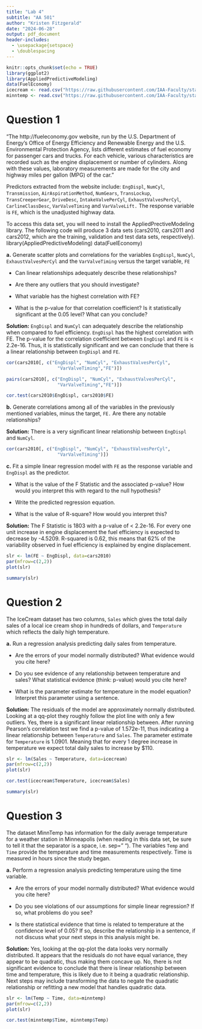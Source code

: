 ```yaml
---
title: "Lab 4"
subtitle: "AA 501"
author: "Kristen Fitzgerald"
date: "2024-06-28"
output: pdf_document
header-includes:
  - \usepackage{setspace}
  - \doublespacing
---
```


```r
knitr::opts_chunk$set(echo = TRUE)
library(ggplot2)
library(AppliedPredictiveModeling)
data(FuelEconomy)
icecream <- read.csv("https://raw.githubusercontent.com/IAA-Faculty/statistical_foundations/master/icecream.csv")
minntemp <- read.csv("https://raw.githubusercontent.com/IAA-Faculty/statistical_foundations/master/minntemp.csv", sep = " ")
```

# Question 1
“The http://fueleconomy.gov website, run by the U.S. Department of
Energy’s Office of Energy Efficiency and Renewable Energy and the U.S.
Environmental Protection Agency, lists different estimates of fuel economy
for passenger cars and trucks. For each vehicle, various characteristics are
recorded such as the engine displacement or number of cylinders. Along
with these values, laboratory measurements are made for the city and
highway miles per gallon (MPG) of the car.”

Predictors extracted from the website include: `EngDispl`, `NumCyl`,
`Transmission`, `AirAspirationMethod`, `NumGears`, `TransLockup`,
`TransCreeperGear`, `DriveDesc`, `IntakeValvePerCyl`, `ExhaustValvesPerCyl`,
`CarlineClassDesc`, `VarValveTiming` and `VarValveLift.` The response variable
is `FE`, which is the unadjusted highway data.

To access this data set, you will need to install the AppliedPrectiveModeling
library. The following code will produce 3 data sets (cars2010, cars2011 and
cars2012, which are the training, validation and test data sets, respectively).
library(AppliedPredictiveModeling)
data(FuelEconomy)

__a.__ Generate scatter plots and correlations for the variables `EngDispl`,
`NumCyl`, `ExhaustValvesPerCyl` and the `VarValveTiming`
versus the target variable, `FE`

+ Can linear relationships adequately describe these relationships?

+ Are there any outliers that you should investigate?

+ What variable has the highest correlation with FE?

+ What is the p-value for that correlation coefficient? Is it statistically
significant at the 0.05 level? What can you conclude?

__Solution:__ `EngDispl` and `NumCyl` can adequately describe the relationship
when compared to fuel efficiency. `EngDispl` has the highest correlation with FE.
The p-value for the correlation coefficient between `EngDispl` and `FE` is 
< 2.2e-16. Thus, it is statistically significant and we can conclude that there
is a linear relationship between  `EngDispl` and `FE`.

\newpage

\singlespacing

```r
cor(cars2010[, c("EngDispl", "NumCyl", "ExhaustValvesPerCyl", 
                   "VarValveTiming","FE")])
```


```r
pairs(cars2010[, c("EngDispl", "NumCyl", "ExhaustValvesPerCyl", 
                   "VarValveTiming","FE")])
```

\newpage

```r
cor.test(cars2010$EngDispl, cars2010$FE)
```

\doublespacing

__b.__ Generate correlations among all of the variables in the previously
mentioned variables, minus the target, `FE.` Are there any notable
relationships?

__Solution:__ There is a very significant linear relationship between `EngDispl`
and `NumCyl`.

\singlespacing

```r
cor(cars2010[, c("EngDispl", "NumCyl", "ExhaustValvesPerCyl", 
                   "VarValveTiming")])
```

\doublespacing

__c.__ Fit a simple linear regression model with `FE` as the response variable
and `EngDispl` as the predictor.

+ What is the value of the F Statistic and the associated p-value? How
would you interpret this with regard to the null hypothesis?

+ Write the predicted regression equation.

+ What is the value of R-square? How would you interpret this?

__Solution:__ The F Statistic is 1803 with a p-value of < 2.2e-16. For every
one unit increase in engine displacement the fuel efficiency is expected to 
decrease by -4.5209. R-squared is 0.62, this means that 62% of the variability 
observed in fuel efficiency is explained by engine displacement.

\begin{center}

$\hat{y} = 50.5632 - 4.5209*EngDispl$

\end{center}

\singlespacing

```r
slr <- lm(FE ~ EngDispl, data=cars2010)
par(mfrow=c(2,2))
plot(slr)
```

```r
summary(slr)
```

\doublespacing

\newpage

# Question 2

The IceCream dataset has two columns, `Sales` which gives the total daily
sales of a local ice cream shop in hundreds of dollars, and
`Temperature` which reflects the daily high temperature.

__a.__ Run a regression analysis predicting daily sales from temperature.

+ Are the errors of your model normally distributed? What evidence
would you cite here?

+ Do you see evidence of any relationship between temperature and
sales? What statistical evidence (think: p-value) would you cite
here?

+ What is the parameter estimate for temperature in the model
equation? Interpret this parameter using a sentence.

__Solution:__ The residuals of the model are approximately normally distributed.
Looking at a qq-plot they roughly follow the plot line with only a few outliers.
Yes, there is a significant linear relationship between. After running Pearson's 
correlation test we find a p-value of 1.572e-11, thus indicating a linear 
relationship between `Temperature` and `Sales`. The parameter estimate for 
`Temperature` is 1.0901. Meaning that for every 1 degree increase in 
temperature we expect total daily sales to increase by $110.

\singlespacing

```r
slr <- lm(Sales ~ Temperature, data=icecream)
par(mfrow=c(2,2))
plot(slr)
```

```r
cor.test(icecream$Temperature, icecream$Sales)
```

\newpage

```r
summary(slr)
```

\doublespacing

\newpage

# Question 3

The dataset MinnTemp has information for the daily average temperature for
a weather station in Minneapolis (when reading in this data set, be
sure to tell it that the separator is a space, i.e. sep=” “). The variables
`Temp` and `Time` provide the temperature and time measurements
respectively. Time is measured in hours since the study began.

__a.__ Perform a regression analysis predicting temperature using the time
variable.

+ Are the errors of your model normally distributed? What evidence
would you cite here?

+ Do you see violations of our assumptions for simple linear regression?
If so, what problems do you see?

+ Is there statistical evidence that time is related to temperature at the
confidence level of 0.05? If so, describe the relationship in a
sentence, if not discuss what your next steps in this analysis
might be.

__Solution:__ Yes, looking at the qq-plot the data looks very normally 
distributed. It appears that the residuals do not have equal variance, they
appear to be quadratic, thus making them concave up. No, there is not 
significant evidence to conclude that there is linear relationship between
time and temperature, this is likely due to it being a quadratic relationship.
Next steps may include transforming the data to negate the quadratic
relationship or refitting a new model that handles quadratic data.

\newpage

\singlespacing

```r
slr <- lm(Temp ~ Time, data=minntemp)
par(mfrow=c(2,2))
plot(slr)
```

```r
cor.test(minntemp$Time, minntemp$Temp)
```